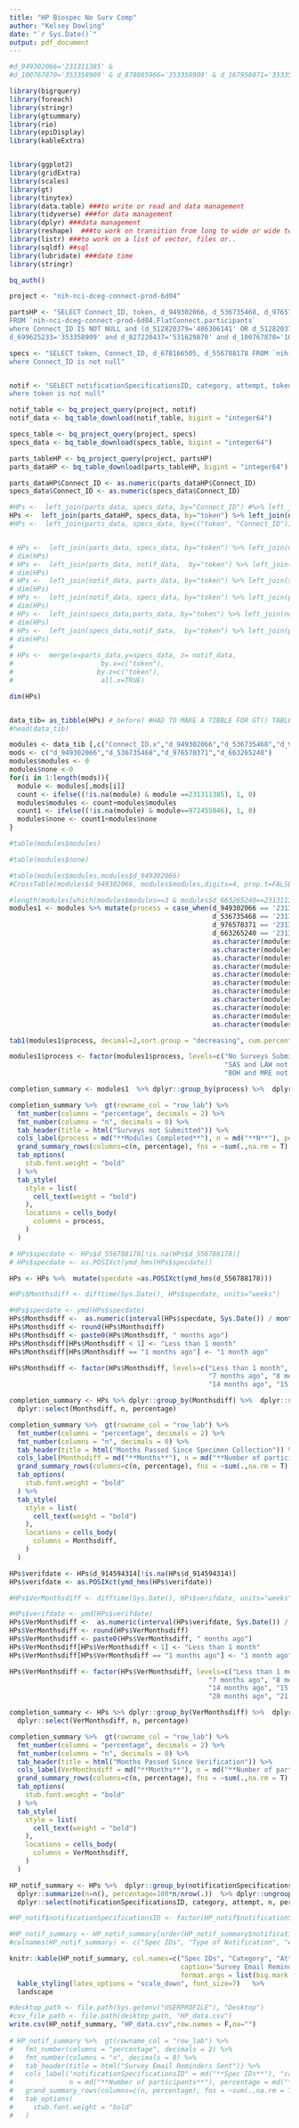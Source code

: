 ```yaml
---
title: "HP Biospec No Surv Comp"
author: "Kelsey Dowling"
date: "`r Sys.Date()`"
output: pdf_document
---
```




```r
#d_949302066='231311385' & 
#d_100767870='353358909' & d_878865966='353358909' & d_167958071='353358909' & d_684635302='353358909'

library(bigrquery)
library(foreach)
library(stringr)
library(gtsummary)
library(rio)
library(epiDisplay)
library(kableExtra)


library(ggplot2)
library(gridExtra)
library(scales)
library(gt)
library(tinytex)
library(data.table) ###to write or read and data management 
library(tidyverse) ###for data management
library(dplyr) ###data management
library(reshape)  ###to work on transition from long to wide or wide to long data
library(listr) ###to work on a list of vector, files or..
library(sqldf) ##sql
library(lubridate) ###date time
library(stringr)

bq_auth()
```


```r
project <- "nih-nci-dceg-connect-prod-6d04"

partsHP <- "SELECT Connect_ID, token, d_949302066, d_536735468, d_976570371, d_663265240,   d_914594314
FROM `nih-nci-dceg-connect-prod-6d04.FlatConnect.participants`
where Connect_ID IS NOT NULL and (d_512820379='486306141' OR d_512820379='854703046') and (d_919254129='353358909') and 
d_699625233='353358909' and d_827220437='531629870' and d_100767870='104430631' and (d_878865966='353358909' or d_167958071='353358909' or d_684635302='353358909')"

specs <- "SELECT token, Connect_ID, d_678166505, d_556788178 FROM `nih-nci-dceg-connect-prod-6d04.FlatConnect.biospecimen`
where Connect_ID is not null"


notif <- "SELECT notificationSpecificationsID, category, attempt, token FROM `nih-nci-dceg-connect-prod-6d04.FlatConnect.notifications` 
where token is not null"

notif_table <- bq_project_query(project, notif)
notif_data <- bq_table_download(notif_table, bigint = "integer64")

specs_table <- bq_project_query(project, specs)
specs_data <- bq_table_download(specs_table, bigint = "integer64")

parts_tableHP <- bq_project_query(project, partsHP)
parts_dataHP <- bq_table_download(parts_tableHP, bigint = "integer64")

parts_dataHP$Connect_ID <- as.numeric(parts_dataHP$Connect_ID) 
specs_data$Connect_ID <- as.numeric(specs_data$Connect_ID) 

#HPs <-  left_join(parts_data, specs_data, by="Connect_ID") #%>% left_join(notif_data, by="token")
HPs <-  left_join(parts_dataHP, specs_data, by="token") %>% left_join(notif_data, by="token")
#HPs <-  left_join(parts_data, specs_data, by=c("token", "Connect_ID")) %>% left_join(notif_data, by="token")


# HPs <-  left_join(parts_data, specs_data, by="token") %>% left_join(notif_data, by="token")
# dim(HPs)
# HPs <-  left_join(parts_data, notif_data,  by="token") %>% left_join(specs_data, by="token")
# dim(HPs)
# HPs <-  left_join(notif_data, parts_data, by="token") %>% left_join(specs_data,  by="token")
# dim(HPs)
# HPs <-  left_join(notif_data, specs_data, by="token") %>% left_join(parts_data,  by="token")
# dim(HPs)
# HPs <-  left_join(specs_data,parts_data, by="token") %>% left_join(notif_data,  by="token")
# dim(HPs)
# HPs <-  left_join(specs_data,notif_data,  by="token") %>% left_join(parts_data,  by="token")
# dim(HPs)
# 
# HPs <-  merge(x=parts_data,y=specs_data, z= notif_data,
#                      by.x=c("token"), 
#                     by.z=c("token"), 
#                      all.x=TRUE)

dim(HPs)


data_tib= as_tibble(HPs) #_before) #HAD TO MAKE A TIBBLE FOR GT() TABLE FUNCTION
#head(data_tib)
```


```r
modules <- data_tib [,c("Connect_ID.x","d_949302066","d_536735468","d_976570371","d_663265240", "d_914594314")] 
mods <- c("d_949302066","d_536735468","d_976570371","d_663265240")
modules$modules <- 0
modules$none <-0
for(i in 1:length(mods)){
  module <- modules[,mods[i]]
  count <- ifelse((!is.na(module) & module ==231311385), 1, 0)
  modules$modules <- count+modules$modules
  count1 <- ifelse((!is.na(module) & module==972455046), 1, 0)
  modules$none <- count1+modules$none
}

#table(modules$modules)

#table(modules$none)

#table(modules$modules,modules$d_949302066)
#CrossTable(modules$d_949302066, modules$modules,digits=4, prop.t=FALSE, prop.r=TRUE, prop.c=TRUE) #prop.chisq=FALSE)

#length(modules[which(modules$modules==3 & modules$d_663265240==231311385 & modules$d_536735468==231311385),])
modules1 <- modules %>% mutate(process = case_when(d_949302066 == '231311385' & as.character(modules) == '1' ~ "MRE, SAS, LAW not submitted",
                                                   d_536735468 == '231311385' & as.character(modules) == '1' ~ "BOH, SAS, LAW not submitted",
                                                   d_976570371 == '231311385' & as.character(modules) == '1' ~ "BOH, MRE, LAW not submitted",
                                                   d_663265240 == '231311385' & as.character(modules) == '1' ~ "BOH, SAS, MRE not submitted",
                                                   as.character(modules) == '2' & d_949302066 == '231311385' & d_536735468 == '231311385' ~ "SAS and LAW not submitted" ,
                                                   as.character(modules) =='2' & d_949302066 == '231311385' & d_976570371 == '231311385' ~ "MRE and LAW not submitted" , 
                                                   as.character(modules) =='2' & d_949302066 == '231311385' & d_663265240 == '231311385' ~ "MRE and SAS not submitted" ,   
                                                   as.character(modules) =='2' & d_536735468 == '231311385' & d_976570371 == '231311385' ~ "BOH and LAW not submitted",
                                                   as.character(modules) =='2' & d_536735468 == '231311385' & d_663265240 == '231311385' ~ "BOH and SAS not submitted" ,
                                                   as.character(modules) =='2' & d_976570371 == '231311385' & d_663265240 == '231311385' ~ "BOH and MRE not submitted" , 
                                                   as.character(modules) =='3' & d_949302066 == '231311385' & d_536735468 == '231311385' & d_976570371 == '231311385' ~ "LAW not submitted" ,  
                                                   as.character(modules) =='3' & d_949302066 == '231311385' & d_976570371 == '231311385' & d_663265240 == '231311385'~ "MRE not submitted" , 
                                                   as.character(modules) =='3' & d_949302066 == '231311385' & d_536735468 == '231311385' & d_663265240 == '231311385' ~ "SAS not submmitted",
                                                   as.character(modules) =='3' & d_536735468 == '231311385' & d_976570371 == '231311385' & d_663265240 == '231311385' ~ "BOH not submitted" ,
                                                   as.character(modules) =='0' ~ "No Surveys Submitted"))  

tab1(modules1$process, decimal=2,sort.group = "decreasing", cum.percent = TRUE)$output.table

```

```r
modules1$process <- factor(modules1$process, levels=c("No Surveys Submitted", "MRE, SAS, LAW not submitted", "BOH, SAS, LAW not submitted", "BOH, MRE, LAW not submitted", "BOH, SAS, MRE not submitted",
                                                      "SAS and LAW not submitted" , "MRE and LAW not submitted" , "MRE and SAS not submitted" , "BOH and LAW not submitted", "BOH and SAS not submitted" ,
                                                      "BOH and MRE not submitted" , "BOH not submitted" , "MRE not submitted" , "SAS not submmitted" , "LAW not submitted" ))

completion_summary <- modules1  %>% dplyr::group_by(process) %>%  dplyr::summarize(n=n(), percentage=100*n/nrow(.))  %>% dplyr::ungroup() %>%  dplyr::select(process, n, percentage) 

completion_summary %>%  gt(rowname_col = "row_lab") %>%  
  fmt_number(columns = "percentage", decimals = 2) %>% 
  fmt_number(columns = "n", decimals = 0) %>%
  tab_header(title = html("Surveys not Submitted")) %>% 
  cols_label(process = md("**Modules Completed**"), n = md("**N**"), percentage = md("**%**")) %>% 
  grand_summary_rows(columns=c(n, percentage), fns = ~sum(.,na.rm = T), formatter = fmt_number, decimals=0)|>
  tab_options(
    stub.font.weight = "bold"
  ) %>%
  tab_style(
    style = list(
      cell_text(weight = "bold")
    ),
    locations = cells_body(
      columns = process,
    )
  ) 
```
                                                   


```r
# HPs$specdate <- HPs$d_556788178[!is.na(HPs$d_556788178)]
# HPs$specdate <- as.POSIXct(ymd_hms(HPs$specdate))

HPs <- HPs %>%  mutate(specdate =as.POSIXct(ymd_hms(d_556788178)))

#HPs$Monthsdiff <- difftime(Sys.Date(), HPs$specdate, units="weeks")

#HPs$specdate <- ymd(HPs$specdate)
HPs$Monthsdiff <-  as.numeric(interval(HPs$specdate, Sys.Date()) / months(1))
HPs$Monthsdiff <- round(HPs$Monthsdiff)
HPs$Monthsdiff <- paste0(HPs$Monthsdiff, " months ago")
HPs$Monthsdiff[HPs$Monthsdiff < 1] <- "Less than 1 month"
HPs$Monthsdiff[HPs$Monthsdiff == "1 months ago"] <- "1 month ago"

HPs$Monthsdiff <- factor(HPs$Monthsdiff, levels=c("Less than 1 month", "1 month ago", "2 months ago", "3 months ago", "4 months ago", "5 months ago", "6 months ago", 
                                                  "7 months ago", "8 months ago","9 months ago", "10 months ago", "11 months ago", "12 months ago", "13 months ago", 
                                                  "14 months ago", "15 months ago"))

completion_summary <- HPs %>% dplyr::group_by(Monthsdiff) %>%  dplyr::summarize(n=n(), percentage=100*n/nrow(.))  %>% dplyr::ungroup() %>%  
  dplyr::select(Monthsdiff, n, percentage) 

completion_summary %>%  gt(rowname_col = "row_lab") %>%  
  fmt_number(columns = "percentage", decimals = 2) %>% 
  fmt_number(columns = "n", decimals = 0) %>%
  tab_header(title = html("Months Passed Since Specimen Collection")) %>% 
  cols_label(Monthsdiff = md("**Months**"), n = md("**Number of participants**"), percentage = md("**Percentage of Participants**")) %>% 
  grand_summary_rows(columns=c(n, percentage), fns = ~sum(.,na.rm = T), formatter = fmt_number, decimals=0)|>
  tab_options(
    stub.font.weight = "bold"
  ) %>%
  tab_style(
    style = list(
      cell_text(weight = "bold")
    ),
    locations = cells_body(
      columns = Monthsdiff,
    )
  ) 

```





```r

HPs$verifdate <- HPs$d_914594314[!is.na(HPs$d_914594314)]
HPs$verifdate <- as.POSIXct(ymd_hms(HPs$verifdate))

#HPs$VerMonthsdiff <- difftime(Sys.Date(), HPs$verifdate, units="weeks")

#HPs$verifdate <- ymd(HPs$verifdate)
HPs$VerMonthsdiff <-  as.numeric(interval(HPs$verifdate, Sys.Date()) / months(1))
HPs$VerMonthsdiff <- round(HPs$VerMonthsdiff)
HPs$VerMonthsdiff <- paste0(HPs$VerMonthsdiff, " months ago")
HPs$VerMonthsdiff[HPs$VerMonthsdiff < 1] <- "Less than 1 month"
HPs$VerMonthsdiff[HPs$VerMonthsdiff == "1 months ago"] <- "1 month ago"

HPs$VerMonthsdiff <- factor(HPs$VerMonthsdiff, levels=c("Less than 1 month", "1 month ago", "2 months ago", "3 months ago", "4 months ago", "5 months ago", "6 months ago", 
                                                  "7 months ago", "8 months ago","9 months ago", "10 months ago", "11 months ago", "12 months ago", "13 months ago", 
                                                  "14 months ago", "15 months ago", "16 months ago", "17 months ago", "18 months ago", "19 months ago",
                                                  "20 months ago", "21 months ago", "22 months ago", "23 months ago", "24 months ago"))

completion_summary <- HPs %>% dplyr::group_by(VerMonthsdiff) %>%  dplyr::summarize(n=n(), percentage=100*n/nrow(.))  %>% dplyr::ungroup() %>%  
  dplyr::select(VerMonthsdiff, n, percentage) 

completion_summary %>%  gt(rowname_col = "row_lab") %>%  
  fmt_number(columns = "percentage", decimals = 2) %>% 
  fmt_number(columns = "n", decimals = 0) %>%
  tab_header(title = html("Months Passed Since Verification")) %>% 
  cols_label(VerMonthsdiff = md("**Months**"), n = md("**Number of participants**"), percentage = md("**Percentage of Participants**")) %>% 
  grand_summary_rows(columns=c(n, percentage), fns = ~sum(.,na.rm = T), formatter = fmt_number, decimals=0)|>
  tab_options(
    stub.font.weight = "bold"
  ) %>%
  tab_style(
    style = list(
      cell_text(weight = "bold")
    ),
    locations = cells_body(
      columns = VerMonthsdiff,
    )
  ) 
```











```r
HP_notif_summary <- HPs %>%  dplyr::group_by(notificationSpecificationsID, category, attempt) %>%  #select("notificationSpecificationsID", "category", "attempt") %>%
  dplyr::summarize(n=n(), percentage=100*n/nrow(.))  %>% dplyr::ungroup() %>%  
  dplyr::select(notificationSpecificationsID, category, attempt, n, percentage) %>% arrange(category)

#HP_notif$notificationSpecificationsID <- factor(HP_notif$notificationSpecificationsID, levels=c("1st contact", "2nd contact", "3rd contact", "4th contact", "5th contact", "6th contact", "7th contact", "8th contact", "9th contact"))

#HP_notif_summary <- HP_notif_summary[order(HP_notif_summary$notificationSpecificationsID),]
#colnames(HP_notif_summary) <- c("Spec IDs", "Type of Notification", "Attemps","Number of participants", "Percentage of Participants")

knitr::kable(HP_notif_summary, col.names=c("Spec IDs", "Category", "Attemps","N", "%"),
                                           caption='Survey Email Reminders Sent', row.names=FALSE, align=c("l","c","c","c","c"),
                                           format.args = list(big.mark = ","), booktabs = TRUE, longtable = TRUE) %>%  
  kable_styling(latex_options = "scale_down", font_size=7)   %>%  
  landscape

#desktop_path <- file.path(Sys.getenv("USERPROFILE"), "Desktop")
#csv_file_path <- file.path(desktop_path, "HP_data.csv")
write.csv(HP_notif_summary, "HP_data.csv",row.names = F,na="")
  
# HP_notif_summary %>%  gt(rowname_col = "row_lab") %>%
#   fmt_number(columns = "percentage", decimals = 2) %>%
#   fmt_number(columns = "n", decimals = 0) %>%
#   tab_header(title = html("Survey Email Reminders Sent")) %>%
#   cols_label("notificationSpecificationsID" = md("**Spec IDs**"), "category"= md("**Type of Notification**"), "attempt"= md("**Attemps**"),
#              n = md("**Number of participants**"), percentage = md("**Percentage of Participants**")) %>%
#   grand_summary_rows(columns=c(n, percentage), fns = ~sum(.,na.rm = T), formatter = fmt_number, decimals=0)|>
#   tab_options(
#     stub.font.weight = "bold"
#   )
```


















